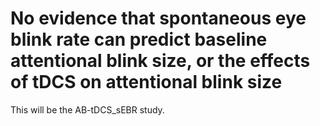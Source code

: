 # No evidence that spontaneous eye blink rate can predict baseline attentional blink size, or the effects of tDCS on attentional blink size {#AB_tDCS-sEBR}
\chaptermark{sEBR \& tDCS do not influence attentional blink size}

This will be the AB-tDCS_sEBR study.
